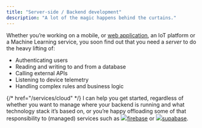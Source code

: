 ```yaml
---
title: "Server-side / Backend development"
description: "A lot of the magic happens behind the curtains."
---
```

<div class="flex flex-col mx-5 mt-10 md:max-w-[50%]">
    <p>
    Whether you’re working on a mobile, or <a href="/services/web">web application</a>, 
    an IoT platform or a Machine Learning service, you soon find out that you need a <em>server</em> to do the heavy lifting of:
    </p>
    <ul class="list-disc list-inside my-2">
        <li>Authenticating users</li>
        <li>Reading and writing to and from a database</li>
        <li>Calling external APIs</li>
        <li>Listening to device telemetry</li>
        <li>Handling complex rules and business logic</li>
    </ul>
    <p>
    {/* href="/services/cloud" */}
    I can help you get started, regardless of whether you want to manage <a class="text-link">where your backend is running </a> 
    and what technology stack it’s based on, 
    or you’re happy offloading some of that responsibility to (managed) services such as 
    <a href="https://firebase.google.com/" class="text-link"><img src="/firebase.webp" class="inline-block h-[1.2em]"/>firebase</a> or 
    <a href="https://supabase.com/" class="text-link"><img src="/supabase.png" class="inline-block h-[1em] mr-[0.3em]"/>supabase</a>.
    </p>
    <canvas id="server-side" class="rive-canvas max-w-[100%] md:max-w-[50%] md:min-w-[100%]"></canvas>
</div>